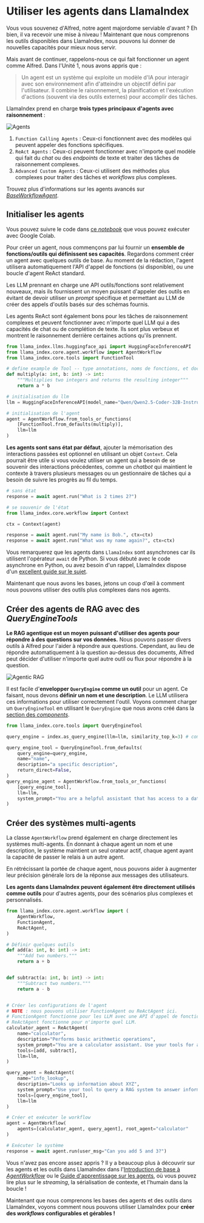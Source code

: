 # Utiliser les agents dans LlamaIndex

Vous vous souvenez d'Alfred, notre agent majordome serviable d'avant ? Eh bien, il va recevoir une mise à niveau !
Maintenant que nous comprenons les outils disponibles dans LlamaIndex, nous pouvons lui donner de nouvelles capacités pour mieux nous servir.

Mais avant de continuer, rappelons-nous ce qui fait fonctionner un agent comme Alfred.
Dans l'Unité 1, nous avons appris que :

> Un agent est un système qui exploite un modèle d'IA pour interagir avec son environnement afin d'atteindre un objectif défini par l'utilisateur. Il combine le raisonnement, la planification et l'exécution d'actions (souvent via des outils externes) pour accomplir des tâches.

LlamaIndex prend en charge **trois types principaux d'agents avec raisonnement** :

![Agents](https://huggingface.co/datasets/agents-course/course-images/resolve/main/en/unit2/llama-index/agents.png)

1. `Function Calling Agents` : Ceux-ci fonctionnent avec des modèles qui peuvent appeler des fonctions spécifiques.
2. `ReAct Agents` : Ceux-ci peuvent fonctionner avec n'importe quel modèle qui fait du *chat* ou des *endpoints* de texte et traiter des tâches de raisonnement complexes.
3. `Advanced Custom Agents` : Ceux-ci utilisent des méthodes plus complexes pour traiter des tâches et *workflows* plus complexes.

<Tip>Trouvez plus d'informations sur les agents avancés sur <a href="https://github.com/run-llama/llama_index/blob/main/llama-index-core/llama_index/core/agent/workflow/base_agent.py"><i>BaseWorkflowAgent</i></a>.</Tip>

## Initialiser les agents

<Tip>
Vous pouvez suivre le code dans <a href="https://huggingface.co/agents-course/notebooks/blob/main/fr/unit2/llama-index/agents.ipynb" target="_blank">ce <i>notebook</i></a> que vous pouvez exécuter avec Google Colab.
</Tip>

Pour créer un agent, nous commençons par lui fournir un **ensemble de fonctions/outils qui définissent ses capacités**.
Regardons comment créer un agent avec quelques outils de base. Au moment de la rédaction, l'agent utilisera automatiquement l'API d'appel de fonctions (si disponible), ou une boucle d'agent ReAct standard.

Les LLM prennant en charge une API outils/fonctions sont relativement nouveaux, mais ils fournissent un moyen puissant d'appeler des outils en évitant de devoir utiliser un *prompt* spécifique et permettant au LLM de créer des appels d'outils basés sur des schémas fournis.

Les agents ReAct sont également bons pour les tâches de raisonnement complexes et peuvent fonctionner avec n'importe quel LLM qui a des capacités de chat ou de complétion de texte. Ils sont plus verbeux et montrent le raisonnement derrière certaines actions qu'ils prennent.

```python
from llama_index.llms.huggingface_api import HuggingFaceInferenceAPI
from llama_index.core.agent.workflow import AgentWorkflow
from llama_index.core.tools import FunctionTool

# define example de Tool -- type annotations, noms de fonctions, et docstrings, sont tous inclus dans les schémas analysés !
def multiply(a: int, b: int) -> int:
    """Multiplies two integers and returns the resulting integer"""
    return a * b

# initialisation du llm
llm = HuggingFaceInferenceAPI(model_name="Qwen/Qwen2.5-Coder-32B-Instruct")

# initialisation de l'agent
agent = AgentWorkflow.from_tools_or_functions(
    [FunctionTool.from_defaults(multiply)],
    llm=llm
)
```

**Les agents sont sans état par défaut**, ajouter la mémorisation des interactions passées est optionnel en utilisant un objet `Context`.
Cela pourrait être utile si vous voulez utiliser un agent qui a besoin de se souvenir des interactions précédentes, comme un *chatbot* qui maintient le contexte à travers plusieurs messages ou un gestionnaire de tâches qui a besoin de suivre les progrès au fil du temps.

```python
# sans état
response = await agent.run("What is 2 times 2?")

# se souvenir de l'état
from llama_index.core.workflow import Context

ctx = Context(agent)

response = await agent.run("My name is Bob.", ctx=ctx)
response = await agent.run("What was my name again?", ctx=ctx)
```

Vous remarquerez que les agents dans `LlamaIndex` sont asynchrones car ils utilisent l'opérateur `await` de Python. Si vous débuté avec le code asynchrone en Python, ou avez besoin d'un rappel, LlamaIndex dispose d'un [excellent guide sur le sujet](https://docs.llamaindex.ai/en/stable/getting_started/async_python/).

Maintenant que nous avons les bases, jetons un coup d'œil à comment nous pouvons utiliser des outils plus complexes dans nos agents.

## Créer des agents de RAG avec des *QueryEngineTools*

**Le RAG agentique est un moyen puissant d'utiliser des agents pour répondre à des questions sur vos données.** Nous pouvons passer divers outils à Alfred pour l'aider à répondre aux questions.
Cependant, au lieu de répondre automatiquement à la question au-dessus des documents, Alfred peut décider d'utiliser n'importe quel autre outil ou flux pour répondre à la question.

![Agentic RAG](https://huggingface.co/datasets/agents-course/course-images/resolve/main/en/unit2/llama-index/agentic-rag.png)

Il est facile d'**envelopper `QueryEngine` comme un outil** pour un agent.
Ce faisant, nous devons **définir un nom et une description**. Le LLM utilisera ces informations pour utiliser correctement l'outil.
Voyons comment charger un `QueryEngineTool` en utilisant le `QueryEngine` que nous avons créé dans la [section des *components*](components).

```python
from llama_index.core.tools import QueryEngineTool

query_engine = index.as_query_engine(llm=llm, similarity_top_k=3) # comme indiqué dans la section Composants de LlamaIndex

query_engine_tool = QueryEngineTool.from_defaults(
    query_engine=query_engine,
    name="name",
    description="a specific description",
    return_direct=False,
)
query_engine_agent = AgentWorkflow.from_tools_or_functions(
    [query_engine_tool],
    llm=llm,
    system_prompt="You are a helpful assistant that has access to a database containing persona descriptions."
)
```

## Créer des systèmes multi-agents

La classe `AgentWorkflow` prend également en charge directement les systèmes multi-agents. En donnant à chaque agent un nom et une description, le système maintient un seul orateur actif, chaque agent ayant la capacité de passer le relais à un autre agent.

En rétrécissant la portée de chaque agent, nous pouvons aider à augmenter leur précision générale lors de la réponse aux messages des utilisateurs.

**Les agents dans LlamaIndex peuvent également être directement utilisés comme outils** pour d'autres agents, pour des scénarios plus complexes et personnalisés.

```python
from llama_index.core.agent.workflow import (
    AgentWorkflow,
    FunctionAgent,
    ReActAgent,
)

# Définir quelques outils
def add(a: int, b: int) -> int:
    """Add two numbers."""
    return a + b


def subtract(a: int, b: int) -> int:
    """Subtract two numbers."""
    return a - b


# Créer les configurations de l'agent
# NOTE : nous pouvons utiliser FunctionAgent ou ReActAgent ici.
# FunctionAgent fonctionne pour les LLM avec une API d'appel de fonction.
# ReActAgent fonctionne pour n'importe quel LLM.
calculator_agent = ReActAgent(
    name="calculator",
    description="Performs basic arithmetic operations",
    system_prompt="You are a calculator assistant. Use your tools for any math operation.",
    tools=[add, subtract],
    llm=llm,
)

query_agent = ReActAgent(
    name="info_lookup",
    description="Looks up information about XYZ",
    system_prompt="Use your tool to query a RAG system to answer information about XYZ",
    tools=[query_engine_tool],
    llm=llm
)

# Créer et exécuter le workflow
agent = AgentWorkflow(
    agents=[calculator_agent, query_agent], root_agent="calculator"
)

# Exécuter le système
response = await agent.run(user_msg="Can you add 5 and 3?")
```

<Tip>Vous n'avez pas encore assez appris ? Il y a beaucoup plus à découvrir sur les agents et les outils dans LlamaIndex dans l'<a href="https://docs.llamaindex.ai/en/stable/examples/agent/agent_workflow_basic/">Introduction de base à <i>AgentWorkflow</i></a> ou le <a href="https://docs.llamaindex.ai/en/stable/understanding/agent/">Guide d'apprentissage sur les agents</a>, où vous pouvez lire plus sur le <i>streaming</i>, la sérialisation de contexte, et l'humain dans la boucle !</Tip>

Maintenant que nous comprenons les bases des agents et des outils dans LlamaIndex, voyons comment nous pouvons utiliser LlamaIndex pour **créer des *workflows* configurables et gérables !**
